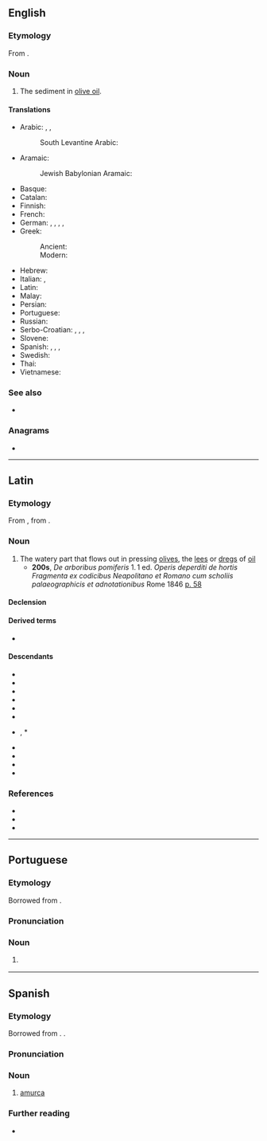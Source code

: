 ==English==

===Etymology===
From {{bor|en|la|amurca}}.

===Noun===
{{en-noun}}

# The sediment in [[olive oil]].

====Translations====
{{trans-top|sediment in olive oil}}
* Arabic: {{t|ar|[[مَاء]] ال[[زَّيْتُون]]|m}}, {{t|ar|دُرْدِيّ|m}}, {{t|ar|[[دُرْدِيّ]] ال[[زَّيْت]]|m}}
*: South Levantine Arabic: {{t|ajp|جفت|tr=jift|m}}
* Aramaic:
*: Jewish Babylonian Aramaic: {{t|arc|גִּיפְתׇּא|tr=gīp̄tā|m}}
* Basque: {{t-needed|eu}}
* Catalan: {{t+|ca|morca|f}}
* Finnish: {{t|fi|kasvisvesi}}
* French: {{t+|fr|margine|f}}
* German: {{t|de|Öldrüsen|f-p}}, {{t|de|Ölhefe|f}}, {{t|de|Ölsatz|m}}, {{t|de|Gärbe|f}}, {{t|de|Ölschaum|m}}
* Greek:
*: Ancient: {{t|grc|ἀμόργη|f}}
*: Modern: {{t+|el|μούργα|f}}
{{trans-mid}}
* Hebrew: {{t+|he|גֶּפֶת|tr=gāp̄āṯ}}
* Italian: {{t+|it|morchia|f}}, {{t|it|acqua di vegetazione|f}}
* Latin: {{t|la|amurca|f}}
* Malay: {{t-needed|ms}}
* Persian: {{t-needed|fa}}
* Portuguese: {{t|pt|amurca|f}}
* Russian: {{t+|ru|аму́рка|f}}
* Serbo-Croatian: {{t+|sh|mȗrga|f}}, {{t+|sh|mȗlj|m}}, {{t|sh|[[ȗljnī]] [[tálog]]|m}}, {{t|sh|[[bȋljna]] [[vòda]]|f}} <!-- https://ec.europa.eu/epale/sites/epale/files/vodic_za_poznavanje_maslinovog_ulja.pdf S. 16 -->
* Slovene: {{t|sl|murga|f}}
* Spanish: {{t+|es|amurca|f}}, {{t|es|morga|f}}, {{t+|es|alpechín|m}}, {{t|es|jámila|f}}
* Swedish: {{t|sv|grönsaksvatten|n}}
* Thai: {{t-needed|th}}
* Vietnamese: {{t-needed|vi}}
{{trans-bottom}}

===See also===
* {{l|en|oil cake}}

===Anagrams===
* {{anagrams|en|a=aacmru|Maruca}}

----

==Latin==

===Etymology===
From {{der|la|grc|ἀμόργη}}, from {{m|grc|ἀμέργω|t=pluck, pull}}.

===Noun===
{{la-noun|amurca<1>}}

# The watery part that flows out in pressing [[olives]], the [[lees]] or [[dregs]] of [[oil]]
#* '''200s''', {{w|Quintus Gargilius Martialis}} ''De arboribus pomiferis'' 1. 1 ed. {{w|Angelo Mai}} ''Operis deperditi de hortis Fragmenta ex codicibus Neapolitano et Romano cum scholiis palaeographicis et adnotationibus'' Rome 1846 [https://books.google.com/books?id=UqM9AAAAcAAJ&hl=de&pg=PA58 p. 58]
#*: {{quote|la|Sunt qui figularem cretam cum '''amurca''' subigunt, soleque siccatis cydoneis inliniri existimant, si in loco sicco et frigido reponantur.|There are those who mix potter clay with '''amurca''' and hold it to be daubed on quinces when they are set up in a dry and cold stead.}}

====Declension====
{{la-ndecl|amurca<1>}}

====Derived terms====
* {{l|la|amurcārius}}

====Descendants====
{{top2}}
* {{desc|an|morca}}
* {{desc|ca|morca}}
* {{desctree|dlm|muarka}}
* {{desc|en|amurca}}
* {{desc|it|morchia}}
* {{desc|pt|amurca|bor=1}}
* {{desc|scn|mùrija}}, * {{l|scn|muria}}
* {{desc|es|morga|murga}}
* {{desc|es|amurca|bor=1}}
* {{desc|ru|аму́рка|bor=1}}
* {{desc|vec|morga}}
{{bottom}}

===References===
* {{R:L&S}}
* {{R:Elementary Lewis}}
* {{R:Gaffiot}}

----

==Portuguese==
{{wikipedia|lang=pt}}

===Etymology===
Borrowed from {{bor|pt|la|amurca}}.

===Pronunciation===
{{pt-IPA}}

===Noun===
{{pt-noun|f}}

# {{l|en|amurca}}
#: {{syn|pt|almofeira|albufeira}}

----

==Spanish==
{{wikipedia|lang=es}}

===Etymology===
Borrowed from {{bor|es|la|amurca}}. {{doublet|es|morga|murga}}.

===Pronunciation===
{{es-IPA}}

===Noun===
{{es-noun|f}}

# [[#English|amurca]]

===Further reading===
* {{R:es:DRAE}}